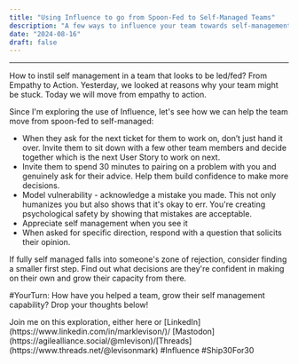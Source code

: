 ```yaml
---
title: "Using Influence to go from Spoon-Fed to Self-Managed Teams"
description: "A few ways to influence your team towards self-management, without needing a magic wand."
date: "2024-08-16"
draft: false
---
```



---

How to instil self management in a team that looks to be led/fed? From Empathy to Action. Yesterday, we looked at reasons why your team might be stuck. Today we will move from empathy to action.

Since I'm exploring the use of Influence, let's see how we can help the team move from spoon-fed to self-managed:
- When they ask for the next ticket for them to work on, don’t just hand it over. Invite them to sit down with a few other team members and decide together which is the next User Story to work on next.
- Invite them to spend 30 minutes to pairing on a problem with you and genuinely ask for their advice. Help them build confidence to make more decisions.
- Model vulnerability - acknowledge a mistake you made. This not only humanizes you but also shows that it's okay to err. You're creating psychological safety by showing that mistakes are acceptable.
- Appreciate self management when you see it
- When asked for specific direction, respond with a question that solicits their opinion.

If fully self managed falls into someone's zone of rejection, consider finding a smaller first step. Find out what decisions are they're confident in making on their own and grow their capacity from there.

#YourTurn: How have you helped a team, grow their self management capability? Drop your thoughts below!  

<Callout type="info">
  Join me on this exploration, either here or
  [LinkedIn](https://www.linkedin.com/in/marklevison/)/
  [Mastodon](https://agilealliance.social/@mlevison)/[Threads](https://www.threads.net/@levisonmark)
</Callout>
#Influence #Ship30For30
